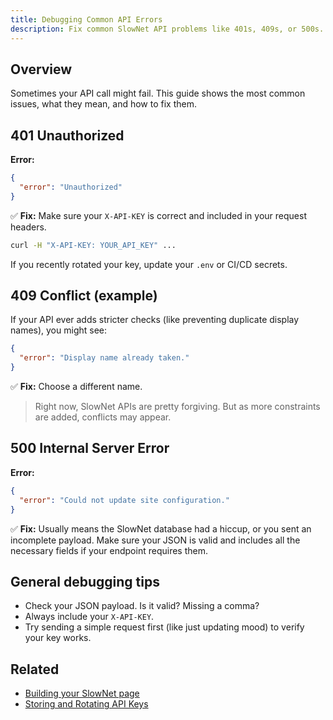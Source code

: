 ```yaml
---
title: Debugging Common API Errors
description: Fix common SlowNet API problems like 401s, 409s, or 500s.
---
```



## Overview

Sometimes your API call might fail. This guide shows the most common issues, what they mean, and how to fix them.

## 401 Unauthorized

**Error:**

```json
{
  "error": "Unauthorized"
}
```

✅ **Fix:** Make sure your `X-API-KEY` is correct and included in your request headers.

```bash
curl -H "X-API-KEY: YOUR_API_KEY" ...
```

If you recently rotated your key, update your `.env` or CI/CD secrets.

## 409 Conflict (example)

If your API ever adds stricter checks (like preventing duplicate display names), you might see:

```json
{
  "error": "Display name already taken."
}
```

✅ **Fix:** Choose a different name.

> Right now, SlowNet APIs are pretty forgiving. But as more constraints are added, conflicts may appear.

## 500 Internal Server Error

**Error:**

```json
{
  "error": "Could not update site configuration."
}
```

✅ **Fix:** Usually means the SlowNet database had a hiccup, or you sent an incomplete payload. Make sure your JSON is valid and includes all the necessary fields if your endpoint requires them.

## General debugging tips

- Check your JSON payload. Is it valid? Missing a comma?
- Always include your `X-API-KEY`.
- Try sending a simple request first (like just updating mood) to verify your key works.

<AuthSnippet/>

## Related

- [Building your SlowNet page](../building-your-slownet-page)
- [Storing and Rotating API Keys](../storing-and-rotating-api-keys)

<SupportSnippet/>
